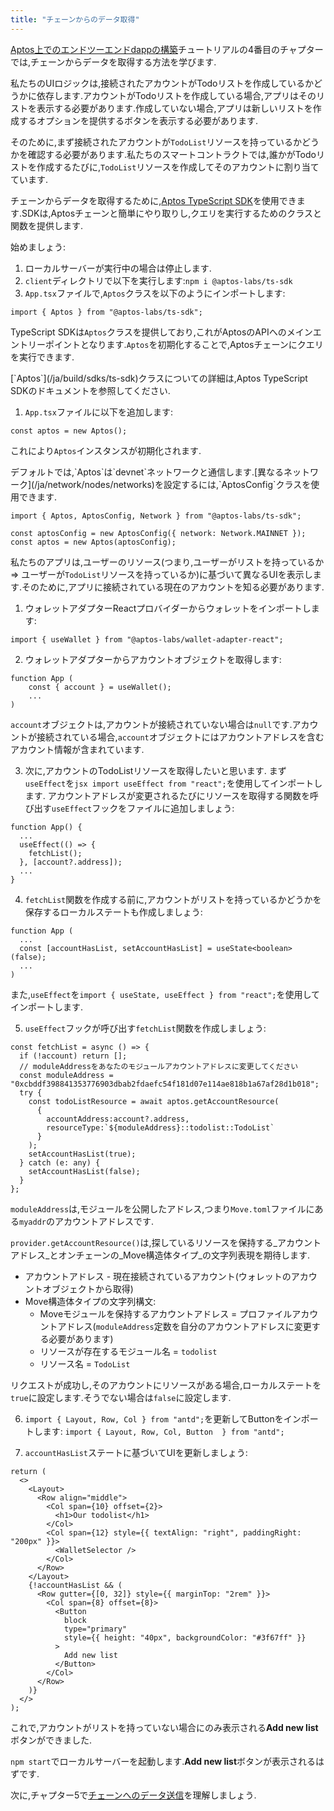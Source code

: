 ```yaml
---
title: "チェーンからのデータ取得"
---
```



[Aptos上でのエンドツーエンドdappの構築](/ja/build/guides/build-e2e-dapp)チュートリアルの4番目のチャプターでは,チェーンからデータを取得する方法を学びます.

私たちのUIロジックは,接続されたアカウントがTodoリストを作成しているかどうかに依存します.アカウントがTodoリストを作成している場合,アプリはそのリストを表示する必要があります.作成していない場合,アプリは新しいリストを作成するオプションを提供するボタンを表示する必要があります.

そのために,まず接続されたアカウントが`TodoList`リソースを持っているかどうかを確認する必要があります.私たちのスマートコントラクトでは,誰かがTodoリストを作成するたびに,`TodoList`リソースを作成してそのアカウントに割り当てています.

チェーンからデータを取得するために,[Aptos TypeScript SDK](/ja/build/sdks/ts-sdk)を使用できます.SDKは,Aptosチェーンと簡単にやり取りし,クエリを実行するためのクラスと関数を提供します.

始めましょう:

1. ローカルサーバーが実行中の場合は停止します.
2. `client`ディレクトリで以下を実行します:`npm i @aptos-labs/ts-sdk`
3. `App.tsx`ファイルで,`Aptos`クラスを以下のようにインポートします:

```tsx filename="App.tsx"
import { Aptos } from "@aptos-labs/ts-sdk";
```

TypeScript SDKは`Aptos`クラスを提供しており,これがAptosのAPIへのメインエントリーポイントとなります.`Aptos`を初期化することで,Aptosチェーンにクエリを実行できます.

<Aside type="note">
  [`Aptos`](/ja/build/sdks/ts-sdk)クラスについての詳細は,Aptos TypeScript SDKのドキュメントを参照してください.
</Aside>

1. `App.tsx`ファイルに以下を追加します:

```tsx filename="App.tsx"
const aptos = new Aptos();
```

これにより`Aptos`インスタンスが初期化されます.

<Aside type="note">
  デフォルトでは,`Aptos`は`devnet`ネットワークと通信します.[異なるネットワーク](/ja/network/nodes/networks)を設定するには,`AptosConfig`クラスを使用できます.

  ```tsx filename="App.tsx"
  import { Aptos, AptosConfig, Network } from "@aptos-labs/ts-sdk";

  const aptosConfig = new AptosConfig({ network: Network.MAINNET });
  const aptos = new Aptos(aptosConfig);
  ```
</Aside>

私たちのアプリは,ユーザーのリソース(つまり,ユーザーがリストを持っているか ⇒ ユーザーが`TodoList`リソースを持っているか)に基づいて異なるUIを表示します.そのために,アプリに接続されている現在のアカウントを知る必要があります.

1. ウォレットアダプターReactプロバイダーからウォレットをインポートします:

```tsx filename="App.tsx"
import { useWallet } from "@aptos-labs/wallet-adapter-react";
```

2. ウォレットアダプターからアカウントオブジェクトを取得します:

```tsx filename="App.tsx"
function App (
	const { account } = useWallet();
	...
)
```

`account`オブジェクトは,アカウントが接続されていない場合は`null`です.アカウントが接続されている場合,`account`オブジェクトにはアカウントアドレスを含むアカウント情報が含まれています.

3. 次に,アカウントのTodoListリソースを取得したいと思います.
   まず`useEffect`を`jsx import useEffect from "react";`を使用してインポートします.
   アカウントアドレスが変更されるたびにリソースを取得する関数を呼び出す`useEffect`フックをファイルに追加しましょう:

```tsx filename="App.tsx"
function App() {
  ...
  useEffect(() => {
    fetchList();
  }, [account?.address]);
  ...
}
```

4. `fetchList`関数を作成する前に,アカウントがリストを持っているかどうかを保存するローカルステートも作成しましょう:

```tsx filename="App.tsx"
function App (
  ...
  const [accountHasList, setAccountHasList] = useState<boolean>(false);
  ...
)
```

また,`useEffect`を`import { useState, useEffect } from "react";`を使用してインポートします.

5. `useEffect`フックが呼び出す`fetchList`関数を作成しましょう:

```tsx filename="App.tsx"
const fetchList = async () => {
  if (!account) return [];
  // moduleAddressをあなたのモジュールアカウントアドレスに変更してください
  const moduleAddress = "0xcbddf398841353776903dbab2fdaefc54f181d07e114ae818b1a67af28d1b018";
  try {
    const todoListResource = await aptos.getAccountResource(
      {
        accountAddress:account?.address,
        resourceType:`${moduleAddress}::todolist::TodoList`
      }
    );
    setAccountHasList(true);
  } catch (e: any) {
    setAccountHasList(false);
  }
};
```

`moduleAddress`は,モジュールを公開したアドレス,つまり`Move.toml`ファイルにある`myaddr`のアカウントアドレスです.

`provider.getAccountResource()`は,探しているリソースを保持する\_アカウントアドレス\_とオンチェーンの\_Move構造体タイプ\_の文字列表現を期待します.

- アカウントアドレス - 現在接続されているアカウント(ウォレットのアカウントオブジェクトから取得)
- Move構造体タイプの文字列構文:
  - Moveモジュールを保持するアカウントアドレス = プロファイルアカウントアドレス(`moduleAddress`定数を自分のアカウントアドレスに変更する必要があります)
  - リソースが存在するモジュール名 = `todolist`
  - リソース名 = `TodoList`

リクエストが成功し,そのアカウントにリソースがある場合,ローカルステートを`true`に設定します.そうでない場合は`false`に設定します.

6. `import { Layout, Row, Col } from "antd";`を更新してButtonをインポートします:
   `import { Layout, Row, Col, Button  } from "antd";`

7. `accountHasList`ステートに基づいてUIを更新しましょう:

```tsx filename="App.tsx"
return (
  <>
    <Layout>
      <Row align="middle">
        <Col span={10} offset={2}>
          <h1>Our todolist</h1>
        </Col>
        <Col span={12} style={{ textAlign: "right", paddingRight: "200px" }}>
          <WalletSelector />
        </Col>
      </Row>
    </Layout>
    {!accountHasList && (
      <Row gutter={[0, 32]} style={{ marginTop: "2rem" }}>
        <Col span={8} offset={8}>
          <Button
            block
            type="primary"
            style={{ height: "40px", backgroundColor: "#3f67ff" }}
          >
            Add new list
          </Button>
        </Col>
      </Row>
    )}
  </>
);
```

これで,アカウントがリストを持っていない場合にのみ表示される**Add new list**ボタンができました.

`npm start`でローカルサーバーを起動します.**Add new list**ボタンが表示されるはずです.

次に,チャプター5で[チェーンへのデータ送信](/ja/build/guides/build-e2e-dapp/5-submit-data-to-chain)を理解しましょう.
